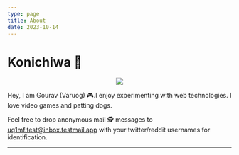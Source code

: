 ```yaml
---
type: page
title: About
date: 2023-10-14
---
```


# Konichiwa 👋 

<p align="center"><img src="https://i.pinimg.com/736x/a7/81/05/a781057de964e97a9c69f160e665a067.jpg" /></p>
Hey, I am Gourav (Varuog) 🎮.I enjoy experimenting with web technologies. I love video games and patting dogs.

Feel free to drop anonymous mail 🕵️ messages to uq1mf.test@inbox.testmail.app with your twitter/reddit usernames for identification.

---

